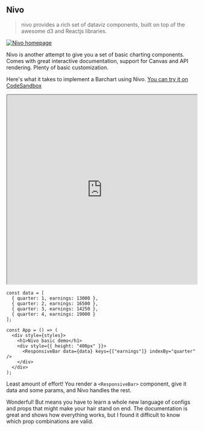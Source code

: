 ## Nivo

> nivo provides a rich set of dataviz components, built on top of the awesome
> d3 and Reactjs libraries.

[![Nivo homepage](https://raw.githubusercontent.com/Swizec/react-d3js-es6-ebook/2018-version/manuscript/resources/images/2018/nivo.gif)](https://nivo.rocks/)

Nivo is another attempt to give you a set of basic charting components. Comes
with great interactive documentation, support for Canvas and API rendering.
Plenty of basic customization.

Here's what it takes to implement a Barchart using Nivo.
[You can try it on CodeSandbox](https://codesandbox.io/s/n1wwkvq24)

<iframe src="https://codesandbox.io/embed/n1wwkvq24?codemirror=1&view=split" style="width:100%; height:500px; border:open_mouth:; border-radius: 4px; overflow:hidden;" sandbox="allow-modals allow-forms allow-popups allow-scripts allow-same-origin"></iframe>

```{.javascript caption="Bar chart in Nivo"}
const data = [
  { quarter: 1, earnings: 13000 },
  { quarter: 2, earnings: 16500 },
  { quarter: 3, earnings: 14250 },
  { quarter: 4, earnings: 19000 }
];

const App = () => (
  <div style={styles}>
    <h1>Nivo basic demo</h1>
    <div style={{ height: "400px" }}>
      <ResponsiveBar data={data} keys={["earnings"]} indexBy="quarter" />
    </div>
  </div>
);
```

Least amount of effort! You render a `<ResponsiveBar>` component, give it data
and some params, and Nivo handles the rest.

Wonderful! But means you have to learn a whole new language of configs and
props that might make your hair stand on end. The documentation is great and
shows how everything works, but I found it difficult to know which prop
combinations are valid.